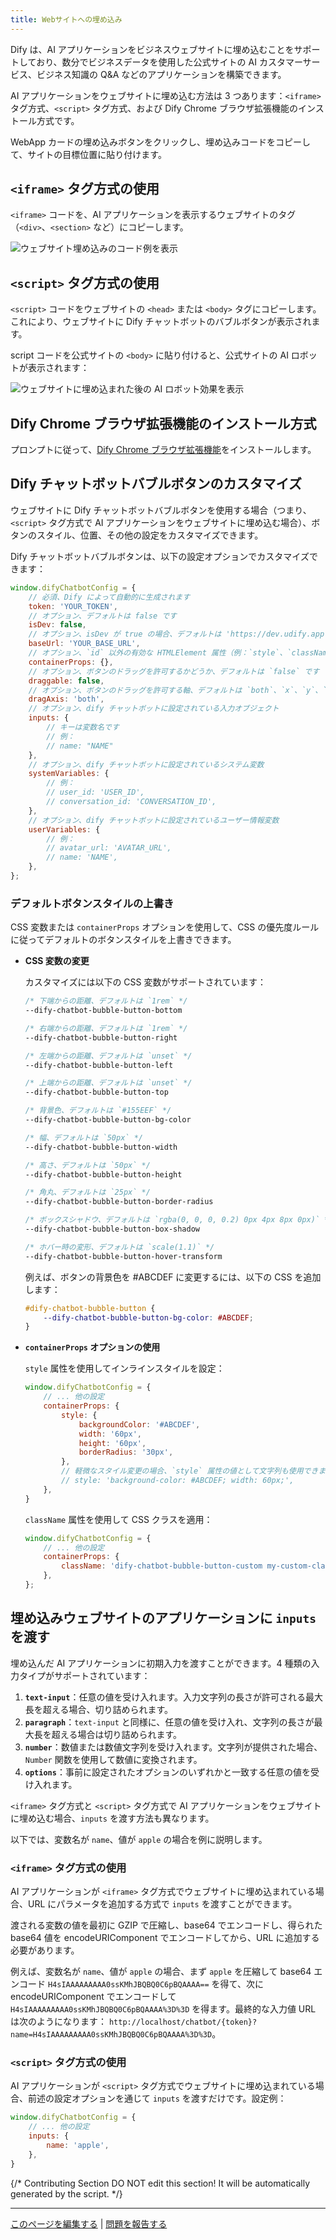 ```yaml
---
title: Webサイトへの埋め込み
---
```


Dify は、AI アプリケーションをビジネスウェブサイトに埋め込むことをサポートしており、数分でビジネスデータを使用した公式サイトの AI カスタマーサービス、ビジネス知識の Q&A などのアプリケーションを構築できます。

AI アプリケーションをウェブサイトに埋め込む方法は 3 つあります：`<iframe>` タグ方式、`<script>` タグ方式、および Dify Chrome ブラウザ拡張機能のインストール方式です。

WebApp カードの埋め込みボタンをクリックし、埋め込みコードをコピーして、サイトの目標位置に貼り付けます。

## `<iframe>` タグ方式の使用

`<iframe>` コードを、AI アプリケーションを表示するウェブサイトのタグ（`<div>`、`<section>` など）にコピーします。

<Frame caption="埋め込みコードの例">
    <img src="https://assets-docs.dify.ai/dify-enterprise-mintlify/zh_CN/guides/application-publishing/1e2e8c9adc620f9d6b4ea157119e8659.png" alt="ウェブサイト埋め込みのコード例を表示" />
</Frame>

## `<script>` タグ方式の使用

`<script>` コードをウェブサイトの `<head>` または `<body>` タグにコピーします。これにより、ウェブサイトに Dify チャットボットのバブルボタンが表示されます。

script コードを公式サイトの `<body>` に貼り付けると、公式サイトの AI ロボットが表示されます：

<Frame caption="埋め込み後の AI ロボット効果">
  <img src="https://assets-docs.dify.ai/dify-enterprise-mintlify/zh_CN/guides/application-publishing/f5a5e95e1120906669b3c1ad4e186dea.png" alt="ウェブサイトに埋め込まれた後の AI ロボット効果を表示" />
</Frame>

## Dify Chrome ブラウザ拡張機能のインストール方式

プロンプトに従って、[Dify Chrome ブラウザ拡張機能](https://chromewebstore.google.com/detail/dify-chatbot/ceehdapohffmjmkdcifjofadiaoeggaf)をインストールします。

## Dify チャットボットバブルボタンのカスタマイズ

ウェブサイトに Dify チャットボットバブルボタンを使用する場合（つまり、`<script>` タグ方式で AI アプリケーションをウェブサイトに埋め込む場合）、ボタンのスタイル、位置、その他の設定をカスタマイズできます。

Dify チャットボットバブルボタンは、以下の設定オプションでカスタマイズできます：

```javascript
window.difyChatbotConfig = {
    // 必須、Dify によって自動的に生成されます
    token: 'YOUR_TOKEN',
    // オプション、デフォルトは false です
    isDev: false,
    // オプション、isDev が true の場合、デフォルトは 'https://dev.udify.app'、それ以外の場合は 'https://udify.app' です
    baseUrl: 'YOUR_BASE_URL',
    // オプション、`id` 以外の有効な HTMLElement 属性（例：`style`、`className` など）を受け入れます
    containerProps: {},
    // オプション、ボタンのドラッグを許可するかどうか、デフォルトは `false` です
    draggable: false,
    // オプション、ボタンのドラッグを許可する軸、デフォルトは `both`、`x`、`y`、`both` のいずれかを指定できます
    dragAxis: 'both',
    // オプション、dify チャットボットに設定されている入力オブジェクト
    inputs: {
        // キーは変数名です
        // 例：
        // name: "NAME"
    },
    // オプション、dify チャットボットに設定されているシステム変数
    systemVariables: {
        // 例：
        // user_id: 'USER_ID',
        // conversation_id: 'CONVERSATION_ID',
    },
    // オプション、dify チャットボットに設定されているユーザー情報変数
    userVariables: {
        // 例：
        // avatar_url: 'AVATAR_URL',
        // name: 'NAME',
    },
};
```

### デフォルトボタンスタイルの上書き

CSS 変数または `containerProps` オプションを使用して、CSS の優先度ルールに従ってデフォルトのボタンスタイルを上書きできます。

*   **CSS 変数の変更**

    カスタマイズには以下の CSS 変数がサポートされています：

    ```css
    /* 下端からの距離、デフォルトは `1rem` */
    --dify-chatbot-bubble-button-bottom
    
    /* 右端からの距離、デフォルトは `1rem` */
    --dify-chatbot-bubble-button-right
    
    /* 左端からの距離、デフォルトは `unset` */
    --dify-chatbot-bubble-button-left
    
    /* 上端からの距離、デフォルトは `unset` */
    --dify-chatbot-bubble-button-top
    
    /* 背景色、デフォルトは `#155EEF` */
    --dify-chatbot-bubble-button-bg-color
    
    /* 幅、デフォルトは `50px` */
    --dify-chatbot-bubble-button-width
    
    /* 高さ、デフォルトは `50px` */
    --dify-chatbot-bubble-button-height
    
    /* 角丸、デフォルトは `25px` */
    --dify-chatbot-bubble-button-border-radius
    
    /* ボックスシャドウ、デフォルトは `rgba(0, 0, 0, 0.2) 0px 4px 8px 0px)` */
    --dify-chatbot-bubble-button-box-shadow
    
    /* ホバー時の変形、デフォルトは `scale(1.1)` */
    --dify-chatbot-bubble-button-hover-transform
    ```
    
    例えば、ボタンの背景色を #ABCDEF に変更するには、以下の CSS を追加します：
    
    ```css
    #dify-chatbot-bubble-button {
        --dify-chatbot-bubble-button-bg-color: #ABCDEF;
    }
    ```

*   **`containerProps` オプションの使用**

    `style` 属性を使用してインラインスタイルを設定：
    
    ```javascript
    window.difyChatbotConfig = {
        // ... 他の設定
        containerProps: {
            style: {
                backgroundColor: '#ABCDEF',
                width: '60px',
                height: '60px',
                borderRadius: '30px',
            },
            // 軽微なスタイル変更の場合、`style` 属性の値として文字列も使用できます：
            // style: 'background-color: #ABCDEF; width: 60px;',
        },
    }
    ```
    
    `className` 属性を使用して CSS クラスを適用：
    
    ```javascript
    window.difyChatbotConfig = {
        // ... 他の設定
        containerProps: {
            className: 'dify-chatbot-bubble-button-custom my-custom-class',
        },
    };
    ```

## 埋め込みウェブサイトのアプリケーションに `inputs` を渡す

埋め込んだ AI アプリケーションに初期入力を渡すことができます。4 種類の入力タイプがサポートされています：

1. **`text-input`**：任意の値を受け入れます。入力文字列の長さが許可される最大長を超える場合、切り詰められます。
2. **`paragraph`**：`text-input` と同様に、任意の値を受け入れ、文字列の長さが最大長を超える場合は切り詰められます。
3. **`number`**：数値または数値文字列を受け入れます。文字列が提供された場合、`Number` 関数を使用して数値に変換されます。
4. **`options`**：事前に設定されたオプションのいずれかと一致する任意の値を受け入れます。

`<iframe>` タグ方式と `<script>` タグ方式で AI アプリケーションをウェブサイトに埋め込む場合、`inputs` を渡す方法も異なります。

以下では、変数名が `name`、値が `apple` の場合を例に説明します。

### `<iframe>` タグ方式の使用

AI アプリケーションが `<iframe>` タグ方式でウェブサイトに埋め込まれている場合、URL にパラメータを追加する方式で `inputs` を渡すことができます。

渡される変数の値を最初に GZIP で圧縮し、base64 でエンコードし、得られた base64 値を encodeURIComponent でエンコードしてから、URL に追加する必要があります。

例えば、変数名が `name`、値が `apple` の場合、まず `apple` を圧縮して base64 エンコード `H4sIAAAAAAAAA0ssKMhJBQBQ0C6pBQAAAA==` を得て、次に encodeURIComponent でエンコードして `H4sIAAAAAAAAA0ssKMhJBQBQ0C6pBQAAAA%3D%3D` を得ます。最終的な入力値 URL は次のようになります： `http://localhost/chatbot/{token}?name=H4sIAAAAAAAAA0ssKMhJBQBQ0C6pBQAAAA%3D%3D`。

### `<script>` タグ方式の使用

AI アプリケーションが `<script>` タグ方式でウェブサイトに埋め込まれている場合、前述の設定オプションを通じて `inputs` を渡すだけです。設定例：

```javascript
window.difyChatbotConfig = {
    // ... 他の設定
    inputs: {
        name: 'apple',
    },
}
```

{/*
Contributing Section
DO NOT edit this section!
It will be automatically generated by the script.
*/}

---

[このページを編集する](https://github.com/langgenius/dify-docs/edit/main/ja-jp/guides/application-publishing/embedding-in-websites.mdx) | [問題を報告する](https://github.com/langgenius/dify-docs/issues/new?template=docs.yml)

